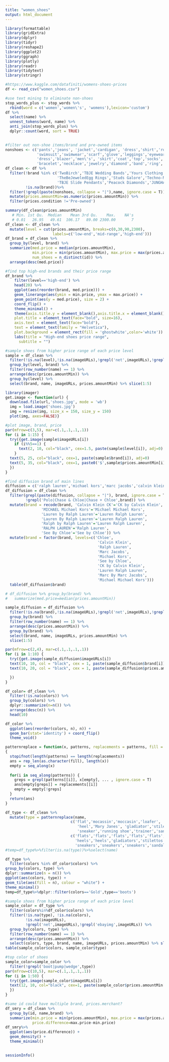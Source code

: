 ```yaml
---
title: "women_shoes"
output: html_document
---
```


```r
library(formattable)
library(gridExtra)
library(dplyr)
library(tidyr)
library(reshape2)
library(ggplot2)
library(ggraph)
library(plotly)
library(readr)
library(tidytext)
library(stringr)
```

```r
#https://www.kaggle.com/datafiniti/womens-shoes-prices
df <- read_csv("women_shoes.csv")
```



```r
#use text mining to eliminate non-shoes
stop_words_plus <- stop_words %>%
  rbind(word = c('women','women\'s', 'womens'),lexicon='custom')
df %>% 
  select(name) %>%
  unnest_tokens(word, name) %>%
  anti_join(stop_words_plus) %>%
  dplyr::count(word, sort = TRUE)
  
```
```r
#filter out non-shoe items/brand and pre-owned items
nonshoes <- c('pants','jeans', 'jacket','cardigan', 'dress','shirt','romper','suit','pedicure', 'bra','underwire','wirefree','bikini','swim','lingerie','thong','slippers','pantyhose','hairpin',
              'swimsuit','swimwear','scarf','glove','leggings','eyewear','Sunglasses',"Costume",
              'dress','blazer','men\'s', 'skirt','coat','top','socks','Doll','sleepwear','makeup',
              'bracelet','necklace','jewelry','diamond','band','ring','watch','Parka','lens')
df_clean <- df %>% 
  filter(!brand %in% c('TwoBirch','TBJE Wedding Bands','Yours Clothing','Brioni','GEMaffair',
                       'TheBeJeweledEgg Rings','Studs Galore','Techno-Marine','LUXURMAN',
                       'TBJE Slide Pendants','Peacock Diamonds','JUNGHANS','Ddi'), 
         !is.na(brand))%>% 
  filter(!grepl(paste(nonshoes, collapse = "|"),name, ignore.case = T)) %>%
  mutate(prices.amountMin=as.numeric(prices.amountMin)) %>%
  filter(prices.condition !='Pre-owned')
```
```r
summary(df_clean$prices.amountMin)
   # Min. 1st Qu.  Median    Mean 3rd Qu.    Max.    NA's 
   # 0.01   26.95   49.61  106.17   89.00 2300.00       7 
df_clean <- df_clean %>% 
  mutate(level = cut(prices.amountMin, breaks=c(0,30,90,2300),
                     labels=c('low-end','mid-range','high-end')))  
df_brand = df_clean %>% 
  group_by(level, brand) %>%
  summarize(med.price = median(prices.amountMin), 
            min.price = min(prices.amountMin), max.price = max(prices.amountMin), 
            num_shoes = n_distinct(id)) %>%
  arrange(desc(med.price))
```

```r
#find top high-end brands and their price range
df_brand %>%
    filter(level=='high-end') %>%
    head(20) %>%
    ggplot(aes(reorder(brand, med.price))) +
    geom_linerange(aes(ymin = min.price, ymax = max.price)) + 
    geom_point(aes(y = med.price), size = 2) +
    coord_flip() +
    theme_minimal() +
    theme(axis.title.y = element_blank(),axis.title.x = element_blank(),
    plot.title = element_text(face="bold", size=16),
    axis.text = element_text(face="bold"),
    text = element_text(family = "Helvetica"),
    plot.background = element_rect(fill = 'ghostwhite',color='white')) +
    labs(title = "High-end shoes price range",
      subtitle = "")

```
```r
#sample shoes from higher price range of each price level
sample = df_clean %>% 
  filter(!is.na(level),!is.na(imageURLs),!grepl('net',imageURLs),!grepl('ebayimg',imageURLs)) %>% 
  group_by(level, brand) %>%
  filter(row_number(name) == 1) %>%
  arrange(desc(prices.amountMin)) %>% 
  group_by(level) %>% 
  select(brand, name, imageURLs, prices.amountMin) %>% slice(1:5) 

```

```r
library(imager)
get.image <- function(url) {
  download.file(url,'shoes.jpg', mode = 'wb')
  img = load.image('shoes.jpg')
  img = resize(img, size_x = 150, size_y = 150)
  plot(img, axes=FALSE)}

#plot image, brand, price
par(mfrow=c(3,5), mar=c(.1,.1,.1,.1))
for (i in 1:15) {
  try({get.image(sample$imageURLs[i])
    if (i%%5==1) {
      text(2, 10, col="black", cex=1.5, paste(sample$level[i]), adj=0)
    }
  text(5, 25, col="black", cex=1, paste(sample$brand[i]), adj=0)
  text(5, 35, col="black", cex=1, paste0('$',sample$prices.amountMin[i]), adj=0)
  })
}


```


```r
#find diffusion brand of main lines
diffusion = c('ralph lauren','michael kors','marc jacobs','calvin klein','chloe')
df_diffusion = df_clean %>%
  filter(grepl(paste(diffusion, collapse = "|"), brand, ignore.case = T),
         !grepl('Polo|Chase & Chloe|Chase + Chloe',brand)) %>%
  mutate(brand = recode(brand, 'Calvin Klein CK'='CK by Calvin Klein', 
                'MICHAEL Michael Kors'='Michael Michael Kors',
                'Lauren by Ralph Lauren'='Lauren Ralph Lauren',
                'Lauren By Ralph Lauren'='Lauren Ralph Lauren',
                'Ralph by Ralph Lauren'='Lauren Ralph Lauren',
                'RALPH LAUREN'='Ralph Lauren',
                'See By Chloe'='See by Chloe')) %>%
  mutate(brand = factor(brand, levels=c('Chloe',
                                         'Calvin Klein',
                                         'Ralph Lauren',
                                         'Marc Jacobs',
                                         'Michael Kors',
                                         'See by Chloe',
                                         'CK by Calvin Klein',
                                         'Lauren Ralph Lauren',
                                         'Marc By Marc Jacobs',
                                         'Michael Michael Kors')))
  table(df_diffusion$brand)
```
```r
# df_diffusion %>% group_by(brand) %>%
#   summarize(med.price=median(prices.amountMin))

sample_diffusion = df_diffusion %>% 
  filter(!is.na(brand),!is.na(imageURLs),!grepl('net',imageURLs),!grepl('ebayimg',imageURLs)) %>% 
  group_by(brand) %>%
  filter(row_number(name) == 1) %>%
  arrange(desc(prices.amountMin)) %>% 
  group_by(brand) %>% 
  select(brand, name, imageURLs, prices.amountMin) %>% 
  slice(1:5) 

par(mfrow=c(2,4), mar=c(.1,.1,.1,.1))
for (i in 1:10) {
  try({get.image(sample_diffusion$imageURLs[i])
  text(10, 10, col = "black", cex = 1, paste(sample_diffusion$brand[i]), adj=0)
  text(10, 20, col = "black", cex = 1, paste(sample_diffusion$prices.amountMin[i]), adj=0)

  })
}

```
```r
df_color= df_clean %>%
  filter(!is.na(colors)) %>%
  group_by(colors) %>%
  dplyr::summarize(n=n()) %>%
  arrange(desc(n)) %>%
  head(10)

df_color %>%
  ggplot(aes(reorder(colors, n), n)) + 
  geom_bar(stat='identity') + coord_flip()
  theme_void() 

```


```r
patternreplace = function(x, patterns, replacements = patterns, fill = NA, ...)
{
  stopifnot(length(patterns) == length(replacements))
  ans = rep_len(as.character(fill), length(x))    
  empty = seq_along(x)
  
  for(i in seq_along(patterns)) {
    greps = grepl(patterns[[i]], x[empty], ... , ignore.case = T)
    ans[empty[greps]] = replacements[[i]]  
    empty = empty[!greps]
  }
  return(ans)
}

df_type <- df_clean %>% 
  mutate(type = patternreplace(name, 
                             c('flat','mocassin','moccasin','loafer', 'Espadrille','boot',
                                'heel','Mary Janes', 'gladiator','stiletto','wedge','pump',
                                'sneaker','running shoe','trainer','sandal','slipper','mule','clog'),
                             c('flats','flats','flats','flats','flats','boots',
                               'heels','heels','gladiators','stilettos','wedges','pumps',
                               'sneakers','sneakers','sneakers','sandal','sandal','sandal','sandal')))
#temp=df_type%>%filter(is.na(type))%>%select(name)
```
```r
df_type %>% 
  filter(colors %in% df_color$colors) %>% 
group_by(colors, type) %>%
dplyr::summarize(n = n()) %>%
ggplot(aes(colors, type)) + 
geom_tile(aes(fill = n), colour = "white") +
theme_minimal() 
temp=df_type%>%dplyr::filter(colors=='Gold',type=='boots')
```

```r
#sample shoes from higher price range of each price level
sample_color = df_type %>% 
  filter(colors%in%df_color$colors) %>% 
  filter(!is.na(type), !is.na(colors),
         !is.na(imageURLs),
         !grepl('net',imageURLs),!grepl('ebayimg',imageURLs)) %>% 
  group_by(colors, type) %>%
  filter(row_number(name) == 1) %>%
  arrange(desc(prices.amountMin)) %>% 
  select(colors, type, brand, name, imageURLs, prices.amountMin) %>% slice(1:5) 
table(sample_color$colors, sample_color$type)
```
```r
#top color of shoes
sample_color=sample_color %>%
  filter(!grepl('boot|pump|wedge',type))
par(mfrow=c(10,5), mar=c(.1,.1,.1,.1))
for (i in 1:50) {
  try({get.image(sample_color$imageURLs[i])
  text(12, 10, col="black", cex=1, paste(sample_color$prices.amountMin[i]), adj=0)
  })
}
```



```r
#same id could have multiple brand, prices.merchant?
df_smry = df_clean %>%
  group_by(id, name,brand) %>%
  summarize(min.price = min(prices.amountMin), max.price = max(prices.amountMin),
            price.difference=max.price-min.price) 
df_smry%>%
  ggplot(aes(price.difference)) + 
  geom_density() + 
  theme_minimal() 
  
```
```r
sessionInfo()
```

